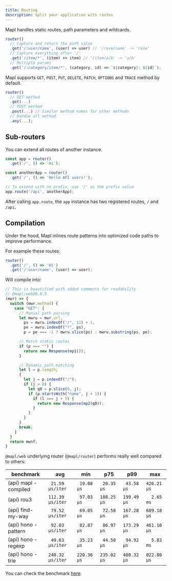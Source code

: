```yaml
---
title: Routing
description: Split your application with routes
---
```


Mapl handles static routes, path parameters and wildcards.
```ts
router()
  // Capture and return the path value
  .get('/:user/name', (user) => user) // '/reve/name' -> 'reve'
  // Capture everything after '/'
  .get('/item/*', (item) => item) // '/item/a/b' -> 'a/b'
  // Multiple params
  .get('/:category/item/*', (category, id) => `${category}: ${id}`);
```

Mapl supports `GET`, `POST`, `PUT`, `DELETE`, `PATCH`, `OPTIONS` and `TRACE` method by default.
```ts
router()
  // GET method
  .get(...)
  // POST method
  .post(...) // Similar method names for other methods
  // Handle all method
  .any(...);
```

## Sub-routers
You can extend all routes of another instance.
```ts
const app = router()
  .get('/', () => 'Hi');

const anotherApp = router()
  .get('/', () => 'Hello API users!');

// To extend with no prefix, use '/' as the prefix value
app.route('/api', anotherApp);
```

After calling `app.route`, the `app` instance has two registered routes, `/` and `/api`.

## Compilation
Under the hood, Mapl inlines route patterns into optimized code paths to improve performance.

For example these routes:
```ts
router()
  .get('/', () => 'Hi')
  .get('/:user/name', (user) => user);
```

Will compile into:
```ts
// This is beautified with added comments for readability
// @mapl/web@0.0.5
(mwr) => {
  switch (mwr.method) {
    case "GET": {
      // Manual path parsing
      let mwru = mwr.url,
        ps = mwru.indexOf("/", 12) + 1,
        pe = mwru.indexOf("?", ps),
        p = pe === -1 ? mwru.slice(ps) : mwru.substring(ps, pe);

      // Match static routes
      if (p === "") {
        return new Response(mp1());
      }

      // Dynamic path matching
      let l = p.length;
      {
        let j = p.indexOf("/");
        if (j > 0) {
          let q0 = p.slice(0, j);
          if (p.startsWith("name", j + 1)) {
            if (l === j + 5) {
              return new Response(mp2(q0));
            }
          }
        }
      }
      break;
    }
  }
  return mwnf;
}
```

`@mapl/web` underlying router (`@mapl/router`) performs really well compared to others:

| benchmark             |              avg |         min |         p75 |         p99 |         max |
| --------------------- | ---------------- | ----------- | ----------- | ----------- | ----------- |
| (api) mapl - compiled | ` 21.59 µs/iter` | ` 19.08 µs` | ` 20.35 µs` | ` 43.58 µs` | `426.21 µs` |
| (api) rou3            | `112.39 µs/iter` | ` 97.03 µs` | `108.25 µs` | `199.49 µs` | `  2.65 ms` |
| (api) find-my-way     | ` 79.52 µs/iter` | ` 69.05 µs` | ` 72.58 µs` | `167.28 µs` | `609.18 µs` |
| (api) hono - pattern  | ` 92.03 µs/iter` | ` 82.87 µs` | ` 86.97 µs` | `173.29 µs` | `461.10 µs` |
| (api) hono - regexp   | ` 49.63 µs/iter` | ` 35.23 µs` | ` 44.50 µs` | ` 94.92 µs` | `  5.83 ms` |
| (api) hono - trie     | `240.32 µs/iter` | `220.36 µs` | `235.02 µs` | `480.32 µs` | `822.80 µs` |

You can check the benchmark [here](https://github.com/mapljs/framework/tree/main/bench/routers).
